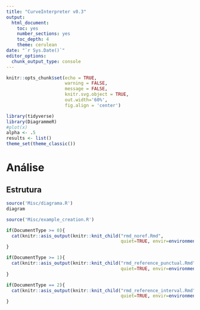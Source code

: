 ```yaml
---
title: "CurveInterpreter v0.3"
output: 
  html_document: 
    toc: yes
    number_sections: yes
    toc_depth: 4
    theme: cerulean
date: "`r Sys.Date()`"
editor_options: 
  chunk_output_type: console
---
```


```r
knitr::opts_chunk$set(echo = TRUE,
                      warning = FALSE,
                      message = FALSE,
                      knitr.svg.object = TRUE, 
                      out.width='60%',
                      fig.align = 'center')
```

```r
library(tidyverse)
library(DiagrammeR)
#plot(x)
alpha <- .5
results <- list()
theme_set(theme_classic())
```

# Análise {.tabset .tabset-fade .tabset-pills}

## Estrutura

```r
source('Misc/diagrama.R')
diagram
```

```r
source('Misc/example_creation.R')
```


```r
if(DocumentType >= 0){
  cat(knitr::asis_output(knitr::knit_child("rmd_noref.Rmd", 
                                           quiet=TRUE, envir=environment())))
}
```

```r
if(DocumentType >= 1){
  cat(knitr::asis_output(knitr::knit_child("rmd_reference_punctual.Rmd",
                                           quiet=TRUE, envir=environment())))
}
```

```r
if(DocumentType == 2){
  cat(knitr::asis_output(knitr::knit_child("rmd_reference_interval.Rmd",
                                           quiet=TRUE, envir=environment())))
}
```
